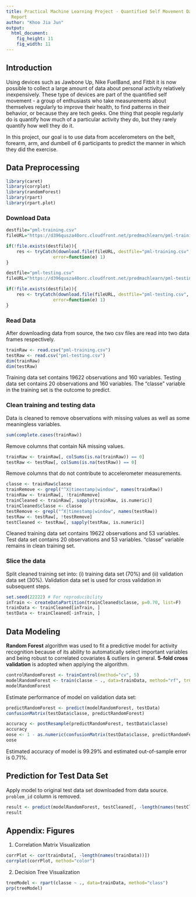 ```yaml
---
title: Practical Machine Learning Project - Quantified Self Movement Data Analysis
  Report
author: "Khoo Jia Jun"
output:
  html_document:
    fig_height: 11
    fig_width: 11
---
```


## Introduction  
Using devices such as Jawbone Up, Nike FuelBand, and Fitbit it is now possible to collect a large amount of data about personal activity relatively inexpensively. These type of devices are part of the quantified self movement - a group of enthusiasts who take measurements about themselves regularly to improve their health, to find patterns in their behavior, or because they are tech geeks. One thing that people regularly do is quantify how much of a particular activity they do, but they rarely quantify how well they do it. 

In this project, our goal is to use data from accelerometers on the belt, forearm, arm, and dumbell of 6 participants to predict the manner in which they did the exercise.  

## Data Preprocessing  
```r
library(caret)
library(corrplot)
library(randomForest)
library(rpart)
library(rpart.plot)
```
### Download Data
```r

destfile="pml-training.csv"
fileURL="https://d396qusza40orc.cloudfront.net/predmachlearn/pml-training.csv"

if(!file.exists(destfile)){
    res <- tryCatch(download.file(fileURL, destfile="pml-training.csv", method="auto"), 
                  error=function(e) 1)
}

destfile="pml-testing.csv"
fileURL="https://d396qusza40orc.cloudfront.net/predmachlearn/pml-testing.csv"

if(!file.exists(destfile)){
    res <- tryCatch(download.file(fileURL, destfile="pml-testing.csv", method="auto"), 
                  error=function(e) 1)
}

```  
### Read Data
After downloading data from source, the two csv files are read into two data frames respectively.
```r
trainRaw <- read.csv("pml-training.csv")
testRaw <- read.csv("pml-testing.csv")
dim(trainRaw)
dim(testRaw)
```
Training data set contains 19622 observations and 160 variables. Testing data set contains 20 observations and 160 variables. The "classe" variable in the training set is the outcome to predict. 

### Clean training and testing data
Data is cleaned to remove observations with missing values as well as some meaningless variables.
```r
sum(complete.cases(trainRaw))
```
Remove columns that contain NA missing values.
```r
trainRaw <- trainRaw[, colSums(is.na(trainRaw)) == 0] 
testRaw <- testRaw[, colSums(is.na(testRaw)) == 0] 
```  
Remove columns that do not contribute to accelerometer measurements.
```r
classe <- trainRaw$classe
trainRemove <- grepl("^X|timestamp|window", names(trainRaw))
trainRaw <- trainRaw[, !trainRemove]
trainCleaned <- trainRaw[, sapply(trainRaw, is.numeric)]
trainCleaned$classe <- classe
testRemove <- grepl("^X|timestamp|window", names(testRaw))
testRaw <- testRaw[, !testRemove]
testCleaned <- testRaw[, sapply(testRaw, is.numeric)]
```
Cleaned training data set contains 19622 observations and 53 variables. Test data set contains 20 observations and 53 variables. "classe" variable remains in clean training set.

### Slice the data
Split cleaned training set into: (i) training data set (70%) and (ii) validation data set (30%). Validation data set is used for cross validation in subsequent steps.  
```r
set.seed(22222) # For reproducibility
inTrain <- createDataPartition(trainCleaned$classe, p=0.70, list=F)
trainData <- trainCleaned[inTrain, ]
testData <- trainCleaned[-inTrain, ]
```

## Data Modeling
**Random Forest** algorithm was used to fit a predictive model for activity recognition because of its ability to automatically select important variables and being robust to correlated covariates & outliers in general. **5-fold cross validation** is adopted when applying the algorithm.  
```r
controlRandomForest <- trainControl(method="cv", 5)
modelRandomForest <- train(classe ~ ., data=trainData, method="rf", trControl=controlRandomForest, ntree=250)
modelRandomForest
```
Estimate performance of model on validation data set:  
```r
predictRandomForest <- predict(modelRandomForest, testData)
confusionMatrix(testData$classe, predictRandomForest)
```
```r
accuracy <- postResample(predictRandomForest, testData$classe)
accuracy
oose <- 1 - as.numeric(confusionMatrix(testData$classe, predictRandomForest)$overall[1])
oose
```
Estimated accuracy of model is 99.29% and estimated out-of-sample error is 0.71%.

## Prediction for Test Data Set
Apply model to original test data set downloaded from data source. 
`problem_id` column is removed.  
```r
result <- predict(modelRandomForest, testCleaned[, -length(names(testCleaned))])
result
```  

## Appendix: Figures
1. Correlation Matrix Visualization  
```r
corrPlot <- cor(trainData[, -length(names(trainData))])
corrplot(corrPlot, method="color")
```
2. Decision Tree Visualization
```r
treeModel <- rpart(classe ~ ., data=trainData, method="class")
prp(treeModel)
```